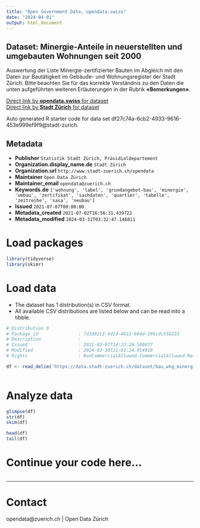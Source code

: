 ```yaml
---
title: "Open Government Data, opendata.swiss"
date: "2024-04-01"
output: html_document
---
```


## Dataset: Minergie-Anteile in neuerstellten und umgebauten Wohnungen seit 2000


Auswertung der Liste Minergie-zertifizierter Bauten im Abgleich mit den Daten zur Bautätigkeit im Gebäude- und Wohnungsregister der Stadt Zürich.
Bitte beachten Sie für das korrekte Verständnis zu den Daten die unten aufgeführten weiteren Erläuterungen in der Rubrik **«Bemerkungen»**.



[Direct link by **opendata.swiss** for dataset](https://opendata.swiss/de/dataset/minergie-anteile-in-neuerstellten-und-umgebauten-wohnungen-seit-2000)<br>
[Direct link by **Stadt Zürich** for dataset](https://data.stadt-zuerich.ch/dataset/bau_whg_minergie_neubau_umbau_jahr_od6973)

Auto generated R starter code for data set df27c74a-6cb2-4933-9616-453e999ef9f9@stadt-zurich.

## Metadata

- **Publisher** `Statistik Stadt Zürich, Präsidialdepartement`
- **Organization.display_name.de** `Stadt Zürich`
- **Organization.url** `http://www.stadt-zuerich.ch/opendata`
- **Maintainer** `Open Data Zürich`
- **Maintainer_email** `opendata@zuerich.ch`
- **Keywords.de** `['wohnung', 'label', 'grundangebot-bau', 'minergie', 'umbau', 'zertifikat', 'sachdaten', 'quartier', 'tabelle', 'zeitreihe', 'sasa', 'neubau']`
- **Issued** `2021-07-07T00:00:00`
- **Metadata_created** `2021-07-02T16:56:31.439722`
- **Metadata_modified** `2024-03-31T03:32:47.146811`


# Load packages

```r

library(tidyverse)
library(skimr)

```

# Load data

-   The dataset has 1 distribution(s) in CSV format.
-   All available CSV distributions are listed below and can be read into a tibble.

```r

# Distribution 0
# Package_id               : 7d3d02c2-4d1d-4b12-b94d-196cdc55b223
# Description              : 
# Issued                   : 2021-02-07T14:23:28.589077
# Modified                 : 2024-03-30T21:01:24.954919
# Rights                   : NonCommercialAllowed-CommercialAllowed-ReferenceNotRequired

df <- read_delim('https://data.stadt-zuerich.ch/dataset/bau_whg_minergie_neubau_umbau_jahr_od6973/download/BAU697OD6973.csv')



```

# Analyze data

```r

glimpse(df)
str(df)
skim(df)

head(df)
tail(df)

```

# Continue your code here...

```r

```

------------------------------------------------------------------------

# Contact

opendata@zuerich.ch | Open Data Zürich
